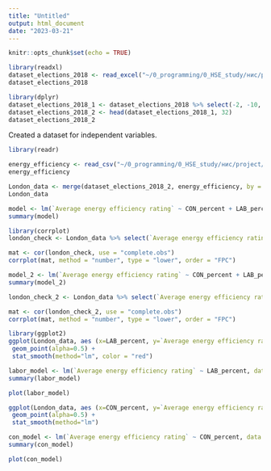 ```yaml
---
title: "Untitled"
output: html_document
date: "2023-03-21"
---
```


```r
knitr::opts_chunk$set(echo = TRUE)
```

```r
library(readxl)
dataset_elections_2018 <- read_excel("~/0_programming/0_HSE_study/нис/project/Data/local-elections-summary-2018.xls")
dataset_elections_2018
```
```r
library(dplyr)
dataset_elections_2018_1 <- dataset_elections_2018 %>% select(-2, -10, -16, -17, -18, -19) 
dataset_elections_2018_2 <- head(dataset_elections_2018_1, 32)
dataset_elections_2018_2
```

Created a dataset for independent variables. 

```r
library(readr)
```
```r
energy_efficiency <- read_csv("~/0_programming/0_HSE_study/нис/project/Data/data-Trlc4.csv")
energy_efficiency
```
```r
London_data <- merge(dataset_elections_2018_2, energy_efficiency, by = "Borough")
London_data
```
```r
model <- lm(`Average energy efficiency rating` ~ CON_percent + LAB_percent + LD_percent + GRE_percent + Turnout, data = London_data)
summary(model)
```
```r
library(corrplot)
london_check <- London_data %>% select(`Average energy efficiency rating`, CON_percent, LAB_percent, LD_percent, GRE_percent, Turnout)

mat <- cor(london_check, use = "complete.obs")
corrplot(mat, method = "number", type = "lower", order = "FPC")
```
```r
model_2 <- lm(`Average energy efficiency rating` ~ CON_percent + LAB_percent, data = London_data)
summary(model_2)
```

```r
london_check_2 <- London_data %>% select(`Average energy efficiency rating`, CON_percent, LAB_percent)

mat <- cor(london_check_2, use = "complete.obs")
corrplot(mat, method = "number", type = "lower", order = "FPC")
```



```r
library(ggplot2)
ggplot(London_data, aes (x=LAB_percent, y=`Average energy efficiency rating`)) + 
 geom_point(alpha=0.5) +
 stat_smooth(method="lm", color = "red") 
```
```r
labor_model <- lm(`Average energy efficiency rating` ~ LAB_percent, data = London_data)
summary(labor_model)
```

```r
plot(labor_model)
```


```r
ggplot(London_data, aes (x=CON_percent, y=`Average energy efficiency rating`)) + 
 geom_point(alpha=0.5) +
 stat_smooth(method="lm") 
```


```r
con_model <- lm(`Average energy efficiency rating` ~ CON_percent, data = London_data)
summary(con_model)
```
```r
plot(con_model)
```

